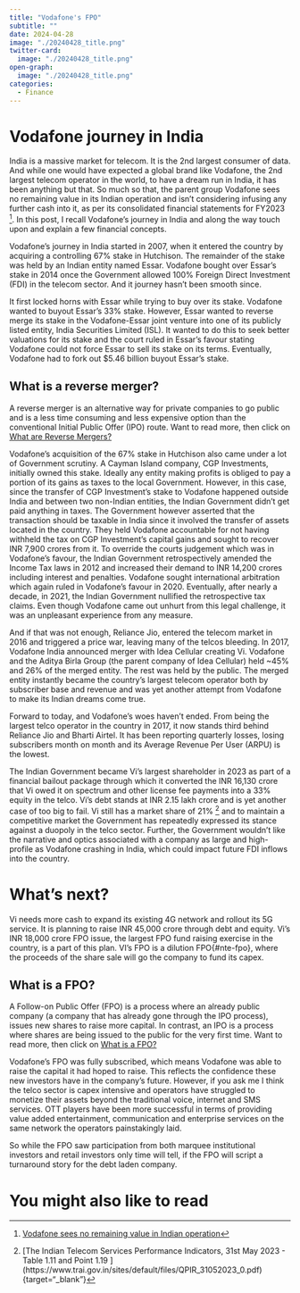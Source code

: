 ```yaml
---
title: "Vodafone's FPO"
subtitle: ""
date: 2024-04-28
image: "./20240428_title.png"
twitter-card:
  image: "./20240428_title.png"
open-graph:
  image: "./20240428_title.png"
categories:
  - Finance
---
```

# Vodafone journey in India
India is a massive market for telecom. It is the 2nd largest consumer of data. And while one would have expected a global brand like Vodafone, the 2nd largest telecom operator in the world, to have a dream run in India, it has been anything but that. So much so that, the parent group Vodafone sees no remaining value in its Indian operation and isn't considering infusing any further cash into it, as per its consolidated financial statements for FY2023 [^1]. In this post, I recall Vodafone's journey in India and along the way touch upon and explain a few financial concepts.

Vodafone's journey in India started in 2007, when it entered the country by acquiring a controlling 67% stake in Hutchison. The remainder of the stake was held by an Indian entity named Essar. Vodafone bought over Essar's stake in 2014 once the Government allowed 100% Foreign Direct Investment (FDI) in the telecom sector. And it journey hasn't been smooth since. 

It first locked horns with Essar while trying to buy over its stake. Vodafone wanted to buyout Essar's 33% stake. However, Essar wanted to reverse merge its stake in the Vodafone-Essar joint venture into one of its publicly listed entity, India Securities Limited (ISL). It wanted to do this to seek better valuations for its stake and the court ruled in Essar's favour stating Vodafone could not force Essar to sell its stake on its terms. Eventually, Vodafone had to fork out $5.46 billion buyout Essar's stake. 

::: {#nte-reverse-merger .callout-note collapse="true"}
## What is a reverse merger?
A reverse merger is an alternative way for private companies to go public and is a less time consuming and less expensive option than the conventional Initial Public Offer (IPO) route. Want to read more, then click on [What are Reverse Mergers?](./../../concepts/reverse-merger/index-en.qmd)
:::

Vodafone's acquisition of the 67% stake in Hutchison also came under a lot of Government scrutiny. A Cayman Island company, CGP Investments, initially owned this stake. Ideally any entity making profits is obliged to pay a portion of its gains as taxes to the local Government. However, in this case, since the transfer of CGP Investment's stake to Vodafone happened outside India and between two non-Indian entities, the Indian Government didn't get paid anything in taxes. The Government however asserted that the transaction should be taxable in India since it involved the transfer of assets located in the country. They held Vodafone accountable for not having withheld the tax on CGP Investment's capital gains and sought to recover INR 7,900 crores from it. To override the courts judgement which was in Vodafone's favour, the Indian Government retrospectively amended the Income Tax laws in 2012 and increased their demand to INR 14,200 crores including interest and penalties. Vodafone sought international arbitration which again ruled in Vodafone's favour in 2020. Eventually, after nearly a decade, in 2021, the Indian Government nullified the retrospective tax claims. Even though Vodafone came out unhurt from this legal challenge, it was an unpleasant experience from any measure.

And if that was not enough, Reliance Jio, entered the telecom market in 2016 and triggered a price war, leaving many of the telcos bleeding. In 2017, Vodafone India announced merger with Idea Cellular creating Vi. Vodafone and the Aditya Birla Group (the parent company of Idea Cellular) held ~45% and 26% of the merged entity. The rest was held by the public. The merged entity instantly became the country's largest telecom operator both by subscriber base and revenue and was yet another attempt from Vodafone to make its Indian dreams come true. 

Forward to today, and Vodafone's woes haven't ended. From being the largest telco operator in the country in 2017, it now stands third behind Reliance Jio and Bharti Airtel. It has been reporting quarterly losses, losing subscribers month on month and its Average Revenue Per User (ARPU) is the lowest. 

The Indian Government became Vi's largest shareholder in 2023 as part of a financial bailout package through which it converted the INR 16,130 crore that Vi owed it on spectrum and other license fee payments into a 33% equity in the telco. Vi's debt stands at INR 2.15 lakh crore and is yet another case of too big to fail. Vi still has a market share of 21% [^2] and to maintain a competitive market the Government has repeatedly expressed its stance against a duopoly in the telco sector. Further, the Government wouldn't like the narrative and optics associated with a company as large and high-profile as Vodafone crashing in India, which could impact future FDI inflows into the country.

# What's next?
Vi needs more cash to expand its existing 4G network and rollout its 5G service. It is planning to raise INR 45,000 crore through debt and equity. Vi's INR 18,000 crore FPO issue, the largest FPO fund raising exercise in the country, is a part of this plan. VI's FPO is a dilution FPO{#nte-fpo}, where the proceeds of the share sale will go the company to fund its capex.

::: {#nte-fpo .callout-note collapse="true"}
## What is a FPO?
A Follow-on Public Offer (FPO) is a process where an already public company (a company that has already gone through the IPO process), issues new shares to raise more capital. In contrast, an IPO is a process where shares are being issued to the public for the very first time. Want to read more, then click on [What is a FPO?](./../../concepts/fpo/index-en.qmd)
:::

Vodafone's FPO was fully subscribed, which means Vodafone was able to raise the capital it had hoped to raise. This reflects the confidence these new investors have in the company's future. However, if you ask me I think the telco sector is capex intensive and operators have struggled to monetize their assets beyond the traditional voice, internet and SMS services. OTT players have been more successful in terms of providing value added entertainment, communication and enterprise services on the same network the operators painstakingly laid. 

So while the FPO saw participation from both marquee institutional investors and retail investors only time will tell, if the FPO will script a turnaround story for the debt laden company.

[^1]: [Vodafone sees no remaining value in Indian operation](https://www.telecoms.com/ai/vodafone-sees-no-remaining-value-in-indian-operation#close-modal){target="_blank"}
[^2]: [The Indian Telecom Services Performance Indicators, 31st May 2023 - Table 1.11 and Point 1.19 ] (https://www.trai.gov.in/sites/default/files/QPIR_31052023_0.pdf){target="_blank"}

# You might also like to read
